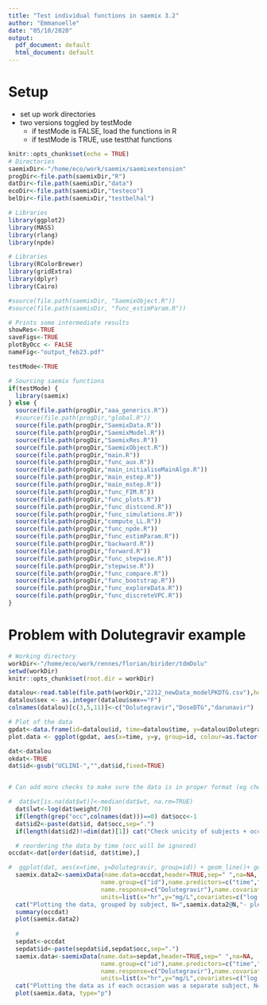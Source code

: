 ```yaml
---
title: "Test individual functions in saemix 3.2"
author: "Emmanuelle"
date: "05/10/2020"
output:
  pdf_document: default
  html_document: default
---
```


# Setup

- set up work directories
- two versions toggled by testMode
  - if testMode is FALSE, load the functions in R
  - if testMode is TRUE, use testthat functions

```r
knitr::opts_chunk$set(echo = TRUE)
# Directories
saemixDir<-"/home/eco/work/saemix/saemixextension"
progDir<-file.path(saemixDir,"R")
datDir<-file.path(saemixDir,"data")
ecoDir<-file.path(saemixDir,"testeco")
belDir<-file.path(saemixDir,"testbelhal")

# Libraries
library(ggplot2)
library(MASS)
library(rlang)
library(npde)

# Libraries
library(RColorBrewer) 
library(gridExtra)
library(dplyr)
library(Cairo)

#source(file.path(saemixDir, "SaemixObject.R"))
#source(file.path(saemixDir, "func_estimParam.R"))

# Prints some intermediate results
showRes<-TRUE
saveFigs<-TRUE
plotByOcc <- FALSE
nameFig<-"output_feb23.pdf"

testMode<-TRUE

```

```r
# Sourcing saemix functions
if(testMode) {
  library(saemix)
} else {
  source(file.path(progDir,"aaa_generics.R"))
  #source(file.path(progDir,"global.R"))
  source(file.path(progDir,"SaemixData.R"))
  source(file.path(progDir,"SaemixModel.R"))
  source(file.path(progDir,"SaemixRes.R"))
  source(file.path(progDir,"SaemixObject.R"))
  source(file.path(progDir,"main.R"))
  source(file.path(progDir,"func_aux.R"))
  source(file.path(progDir,"main_initialiseMainAlgo.R"))
  source(file.path(progDir,"main_estep.R"))
  source(file.path(progDir,"main_mstep.R"))
  source(file.path(progDir,"func_FIM.R"))
  source(file.path(progDir,"func_plots.R"))
  source(file.path(progDir,"func_distcond.R"))
  source(file.path(progDir,"func_simulations.R"))
  source(file.path(progDir,"compute_LL.R"))
  source(file.path(progDir,"func_npde.R"))
  source(file.path(progDir,"func_estimParam.R"))
  source(file.path(progDir,"backward.R"))
  source(file.path(progDir,"forward.R"))
  source(file.path(progDir,"func_stepwise.R"))
  source(file.path(progDir,"stepwise.R"))
  source(file.path(progDir,"func_compare.R"))
  source(file.path(progDir,"func_bootstrap.R"))
  source(file.path(progDir,"func_exploreData.R"))
  source(file.path(progDir,"func_discreteVPC.R"))
}
```

# Problem with Dolutegravir example

```r
# Working directory
workDir<-"/home/eco/work/rennes/florian/birider/tdmDolu"
setwd(workDir)
knitr::opts_chunk$set(root.dir = workDir)

datalou<-read.table(file.path(workDir,"2212_newData_modelPKDTG.csv"),header=TRUE,na=".", sep=";")
datalou$sex <- as.integer(datalou$sex=="F")
colnames(datalou)[c(3,5,11)]<-c("Dolutegravir","DoseDTG","darunavir")

# Plot of the data
gpdat<-data.frame(id=datalou$id, time=datalou$time, y=datalou$Dolutegravir, molecule=rep("DTG", dim(datalou)[1]), occ=datalou$occ)
plot.data <- ggplot(gpdat, aes(x=time, y=y, group=id, colour=as.factor(occ))) + geom_point() + geom_line(colour='black') + labs(fill="Viral load") + xlab("Time after dose (hr)") + ylab("Concentrations (mg/L)") + theme(legend.position="bottom")

dat<-datalou
okdat<-TRUE
dat$id<-gsub("UCLINI-","",dat$id,fixed=TRUE)


# Can add more checks to make sure the data is in proper format (eg check on II, Dolutegravir, order of columns, etc...)

#  dat$wt[is.na(dat$wt)]<-median(dat$wt, na.rm=TRUE)
  dat$lwt<-log(dat$weight/70)
  if(length(grep("occ",colnames(dat)))==0) dat$occ<-1
  dat$id2<-paste(dat$id, dat$occ,sep=".")
  if(length(dat$id2)!=dim(dat)[1]) cat("Check unicity of subjects + occasions\n")

  # reordering the data by time (occ will be ignored)
occdat<-dat[order(dat$id, dat$time),]

#  ggplot(dat, aes(x=time, y=Dolutegravir, group=id)) + geom_line()+ geom_point()
  saemix.data2<-saemixData(name.data=occdat,header=TRUE,sep=" ",na=NA, 
                          name.group=c("id"),name.predictors=c("time","AMT","II"), 
                          name.response=c("Dolutegravir"),name.covariates=c("lwt","Tabagisme","darunavir"),
                          units=list(x="hr",y="mg/L",covariates=c("log-kg/70","-","-")))
  cat("Plotting the data, grouped by subject, N=",saemix.data2@N,"- please check\n")
  summary(occdat)
  plot(saemix.data2)
  
  # 
  sepdat<-occdat
  sepdat$id<-paste(sepdat$id,sepdat$occ,sep=".")
  saemix.data<-saemixData(name.data=sepdat,header=TRUE,sep=" ",na=NA, 
                          name.group=c("id"),name.predictors=c("time","AMT","II"), 
                          name.response=c("Dolutegravir"),name.covariates=c("lwt","Tabagisme","darunavir"),
                          units=list(x="hr",y="mg/L",covariates=c("log-kg/70","-","-")))
  cat("Plotting the data as if each occasion was a separate subject, N=",saemix.data@N,"\n")
  plot(saemix.data, type="p")

```

